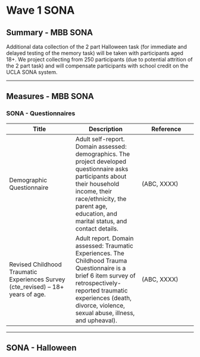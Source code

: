 # Wave 1 SONA

## Summary - MBB SONA

Additional data collection of the 2 part Halloween task (for immediate and delayed testing of the memory task) will be taken with participants aged 18+. We project collecting from 250 participants (due to potential attrition of the 2 part task) and will compensate participants with school credit on the UCLA SONA system.

-----------------

## Measures - MBB SONA

### SONA - Questionnaires

| Title        | Description  | Reference  |
| ------------ | ------------ | ---------- |
| Demographic Questionnaire | Adult self-report. Domain assessed: demographics. The project developed questionnaire asks participants about their household income, their race/ethnicity, the parent age, education, and marital status, and contact details. | (ABC, XXXX)
| Revised Childhood Traumatic Experiences Survey (cte_revised) – 18+ years of age. | Adult report. Domain assessed: Traumatic Experiences. The Childhood Trauma Questionnaire is a brief 6 item survey of retrospectively-reported traumatic experiences (death, divorce, violence, sexual abuse, illness, and upheaval). | (ABC, XXXX)

-----------------

## SONA - Halloween
